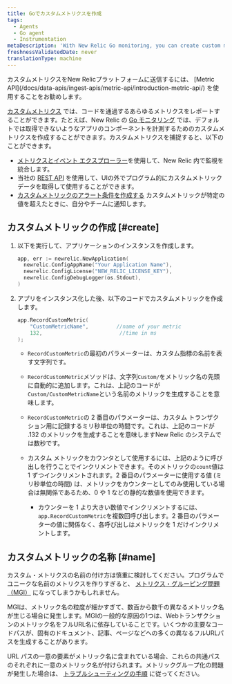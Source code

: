 ```yaml
---
title: Goでカスタムメトリクスを作成
tags:
  - Agents
  - Go agent
  - Instrumentation
metaDescription: 'With New Relic Go monitoring, you can create custom metrics to time a component of your app that may not captured by default.'
freshnessValidatedDate: never
translationType: machine
---
```


<Callout variant="important">
  カスタムメトリクスをNew Relicプラットフォームに送信するには、 [Metric API](/docs/data-apis/ingest-apis/metric-api/introduction-metric-api/) を使用することをお勧めします。
</Callout>

[カスタムメトリクス](/docs/agents/manage-apm-agents/agent-data/collect-custom-metrics) では、コードを通過するあらゆるメトリクスをレポートすることができます。たとえば、New Relic の [Go モニタリング](/docs/agents/go-agent/get-started/get-new-relic-go) では、デフォルトでは取得できないようなアプリのコンポーネントを計測するためのカスタムメトリクスを作成することができます。カスタムメトリクスを捕捉すると、以下のことができます。

* [メトリクスとイベント エクスプローラー](/docs/query-your-data/explore-query-data/data-explorer/introduction-data-explorer)を使用して、New Relic 内で監視を統合します。
* 当社の [REST API](/docs/apis/rest-api-v2/requirements/new-relic-rest-api-v2-getting-started) を使用して、UIの外でプログラム的にカスタムメトリックデータを取得して使用することができます。
* [カスタムメトリックのアラート条件を作成する](/docs/alerts/new-relic-alerts/configuring-alert-policies/define-custom-metrics-alert-condition) カスタムメトリックが特定の値を超えたときに、自分やチームに通知します。

## カスタムメトリックの作成 [#create]

1. 以下を実行して、アプリケーションのインスタンスを作成します。

   ```go
   app, err := newrelic.NewApplication(
     newrelic.ConfigAppName("Your Application Name"),
     newrelic.ConfigLicense("NEW_RELIC_LICENSE_KEY"),
     newrelic.ConfigDebugLogger(os.Stdout),
   )
   ```

2. アプリをインスタンス化した後、以下のコードでカスタムメトリックを作成します。

   ```go
   app.RecordCustomMetric(
       "CustomMetricName",         //name of your metric
       132,                         //time in ms
   );
   ```

   * `RecordCustomMetric`の最初のパラメーターは、カスタム指標の名前を表す文字列です。

   * `RecordCustomMetric`メソッドは、文字列`Custom/`をメトリック名の先頭に自動的に追加します。これは、上記のコードが`Custom/CustomMetricName`という名前のメトリックを生成することを意味します。

   * `RecordCustomMetric`の 2 番目のパラメーターは、カスタム トランザクション用に記録するミリ秒単位の時間です。これは、上記のコードが .132 のメトリックを生成することを意味しますNew Relic のシステムでは数秒です。

   * カスタム メトリックをカウンタとして使用するには、上記のように呼び出しを行うことでインクリメントできます。そのメトリックの`count`値は 1 ずつインクリメントされます。2 番目のパラメーターに使用する値 (ミリ秒単位の時間) は、メトリックをカウンターとしてのみ使用している場合は無関係であるため、0 や 1 などの静的な数値を使用できます。

     * カウンターを 1 より大きい数値でインクリメントするには、 `app.RecordCustomMetric`を複数回呼び出します。2 番目のパラメーターの値に関係なく、各呼び出しはメトリックを 1 だけインクリメントします。

## カスタムメトリックの名称 [#name]

カスタム・メトリクスの名前の付け方は慎重に検討してください。プログラムでユニークな名前のメトリクスを作りすぎると、 [メトリクス・グルーピング問題（MGI）](/docs/agents/manage-apm-agents/troubleshooting/metric-grouping-issues) になってしまうかもしれません。

MGIは、メトリック名の粒度が細かすぎて、数百から数千の異なるメトリック名が生じる場合に発生します。MGIの一般的な原因の1つは、Webトランザクションのメトリック名をフルURL名に依存していることです。いくつかの主要なコードパスが、固有のドキュメント、記事、ページなどへの多くの異なるフルURLパスを生成することがあります。

URL パスの一意の要素がメトリック名に含まれている場合、これらの共通パスのそれぞれに一意のメトリック名が付けられます。メトリックグループ化の問題が発生した場合は、 [トラブルシューティングの手順](/docs/agents/manage-apm-agents/troubleshooting/metric-grouping-issues) に従ってください。